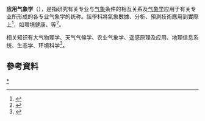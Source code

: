 {{original research|time=2019-03-31T07:25:51+00:00}}
'''应用气象学'''（{{lang-en|applied meteorology}}），是指研究有关专业与[[气象|气象]]条件的相互关系及[[气象学|气象学]]应用于有关专业所形成的各专业气象学的统称。該學科將氣象數據、分析、預測技術應用到實際上<ref>{{cite web |title=applied meteorology |url=https://encyclopedia2.thefreedictionary.com/applied+meteorology |website=TheFreeDictionary.com |accessdate=2019-02-27 |archive-date=2019-02-28 |archive-url=https://web.archive.org/web/20190228065921/https://encyclopedia2.thefreedictionary.com/applied+meteorology |dead-url=no }}</ref>，如環境健康、{{tsl|en|Weather modification|天氣改造}}等<ref>{{Cite book|title=高考报名指南 中国高校优势专业比较 理科|last=高山编著|first=|publisher=上海：书海出版社|year=2008.11|isbn=978-7-80550-762-0|location=|pages=77}}</ref>。

相关知识有大气物理学、天气气候学、农业气象学、遥感原理及应用、地理信息系统、生态学、环境科学<ref>{{Cite book|title=中国大学专业详解|last=张必涛，刘泽渝，张恒亮编著|first=|publisher=成都：四川科学技术出版社|year=2008.04|isbn=7-5364-6479-7|location=|pages=141}}</ref>。

== 參考資料 ==
{{reflist}}

{{metro-stub}}

[[Category:应用气象学|*]]